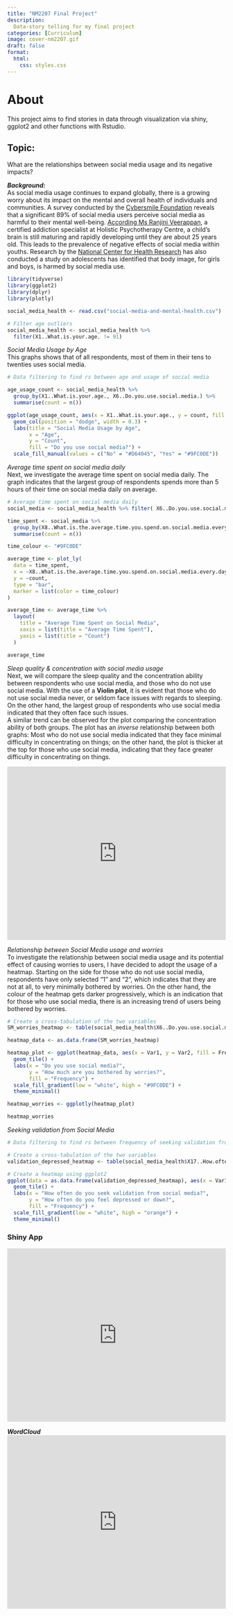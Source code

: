```yaml
---
title: "NM2207 Final Project"
description: 
  Data-story telling for my final project
categories: [Curriculum]
image: cover-nm2207.gif
draft: false
format: 
  html: 
    css: styles.css
---
```


# About

This project aims to find stories in data through visualization via shiny, ggplot2 and other functions with Rstudio.

## Topic:

What are the relationships between social media usage and its negative impacts?

***Background:***\
As social media usage continues to expand globally, there is a growing worry about its impact on the mental and overall health of individuals and communities. A survey conducted by the [Cybersmile Foundation](https://www.marketingtechnews.net/news/2022/jun/22/89-of-people-feel-social-media-negatively-affects-their-mental-health/) reveals that a significant 89% of social media users perceive social media as harmful to their mental well-being. [According Ms Ranjini Veerappan](https://www.channelnewsasia.com/singapore/big-read-teenagers-social-media-addiction-cost-mental-health-3647121), a certified addiction specialist at Holistic Psychotherapy Centre, a child's brain is still maturing and rapidly developing until they are about 25 years old. This leads to the prevalence of negative effects of social media within youths. Research by the [National Center for Health Research](https://www.center4research.org/social-media-affects-mental-health/) has also conducted a study on adolescents has identified that body image, for girls and boys, is harmed by social media use.

```r
library(tidyverse)
library(ggplot2)
library(dplyr)
library(plotly)

social_media_health <- read.csv("social-media-and-mental-health.csv")

# Filter age outliers
social_media_health <- social_media_health %>%
  filter(X1..What.is.your.age. != 91)

```

*Social Media Usage by Age*\
This graphs shows that of all respondents, most of them in their tens to twenties uses social media.

```r
# Data filtering to find rs between age and usage of social media

age_usage_count <- social_media_health %>%
  group_by(X1..What.is.your.age., X6..Do.you.use.social.media.) %>%
  summarise(count = n())

ggplot(age_usage_count, aes(x = X1..What.is.your.age., y = count, fill = factor(X6..Do.you.use.social.media.))) +
  geom_col(position = "dodge", width = 0.3) +
  labs(title = "Social Media Usage by Age",
       x = "Age",
       y = "Count",
       fill = "Do you use social media?") +
  scale_fill_manual(values = c("No" = "#D64045", "Yes" = "#9FC0DE"))
```

*Average time spent on social media daily*\
Next, we investigate the average time spent on social media daily. The graph indicates that the largest group of respondents spends more than 5 hours of their time on social media daily on average.

```r
# Average time spent on social media daily
social_media <- social_media_health %>% filter( X6..Do.you.use.social.media. == "Yes")

time_spent <- social_media %>% 
  group_by(X8..What.is.the.average.time.you.spend.on.social.media.every.day.) %>%
  summarise(count = n())

time_colour <- "#9FC0DE"

average_time <- plot_ly(
  data = time_spent,
  x = ~X8..What.is.the.average.time.you.spend.on.social.media.every.day.,
  y = ~count,
  type = "bar",
  marker = list(color = time_colour)
)

average_time <- average_time %>%
  layout(
    title = "Average Time Spent on Social Media",
    xaxis = list(title = "Average Time Spent"),
    yaxis = list(title = "Count")
  )

average_time

```



  
*Sleep quality & concentration with social media usage*\
Next, we will compare the sleep quality and the concentration ability between respondents who use social media, and those who do not use social media. With the use of a **Violin plot**, it is evident that those who do not use social media never, or seldom face issues with regards to sleeping. On the other hand, the largest group of respondents who use social media indicated that they often face such issues.  
A similar trend can be observed for the plot comparing the concentration ability of both groups. The plot has an *inverse* relationship between both graphs: Most who do not use social media indicated that they face minimal difficulty in concentrating on things; on the other hand, the plot is thicker at the top for those who use social media, indicating that they face greater difficulty in concentrating on things.

<iframe height="400" width="100%" frameborder="no" src="https://liyinnng.shinyapps.io/violin-app/"> </iframe>


*Relationship between Social Media usage and worries*\
To investigate the relationship between social media usage and its potential effect of causing worries to users, I have decided to adopt the usage of a heatmap. Starting on the side for those who do not use social media, respondents have only selected "1" and "2", which indicates that they are not at all, to very minimally bothered by worries. On the other hand, the colour of the heatmap gets darker progressively, which is an indication that for those who use social media, there is an increasing trend of users being bothered by worries. 

```r

# Create a cross-tabulation of the two variables
SM_worries_heatmap <- table(social_media_health$X6..Do.you.use.social.media., social_media_health$X13..On.a.scale.of.1.to.5..how.much.are.you.bothered.by.worries.)

heatmap_data <- as.data.frame(SM_worries_heatmap)

heatmap_plot <- ggplot(heatmap_data, aes(x = Var1, y = Var2, fill = Freq)) +
  geom_tile() +
  labs(x = "Do you use social media?",
       y = "How much are you bothered by worries?",
       fill = "Frequency") +
  scale_fill_gradient(low = "white", high = "#9FC0DE") +
  theme_minimal()

heatmap_worries <- ggplotly(heatmap_plot)

heatmap_worries

```


*Seeking validation from Social Media*\
```r
# Data filtering to find rs between frequency of seeking validation from SM and frequency of feeling depressed or down 

# Create a cross-tabulation of the two variables
validation_depressed_heatmap <- table(social_media_health$X17..How.often.do.you.look.to.seek.validation.from.features.of.social.media., social_media_health$X18..How.often.do.you.feel.depressed.or.down.)

# Create a heatmap using ggplot2
ggplot(data = as.data.frame(validation_depressed_heatmap), aes(x = Var1, y = Var2, fill = Freq)) +
  geom_tile() +
  labs(x = "How often do you seek validation from social media?",
       y = "How often do you feel depressed or down?",
       fill = "Frequency") +
  scale_fill_gradient(low = "white", high = "orange") +
  theme_minimal()

```

### Shiny App

<iframe height="400" width="100%" frameborder="no" src="https://liyinnng.shinyapps.io/bargraph-app/"> </iframe>

***WordCloud*** <iframe height="400" width="100%" frameborder="no" src="https://liyinnng.shinyapps.io/wordcloud-app/"> </iframe>